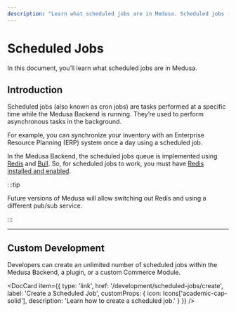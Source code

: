 ```yaml
---
description: "Learn what scheduled jobs are in Medusa. Scheduled jobs (also known as cron jobs) are tasks performed at a specific time in the Medusa Backend."
---
```



# Scheduled Jobs

In this document, you’ll learn what scheduled jobs are in Medusa.

## Introduction

Scheduled jobs (also known as cron jobs) are tasks performed at a specific time while the Medusa Backend is running. They’re used to perform asynchronous tasks in the background.

For example, you can synchronize your inventory with an Enterprise Resource Planning (ERP) system once a day using a scheduled job.

In the Medusa Backend, the scheduled jobs queue is implemented using [Redis](https://redis.io/) and [Bull](https://www.npmjs.com/package/bull). So, for scheduled jobs to work, you must have [Redis installed and enabled](../../development/backend/configurations.md#redis).

:::tip

Future versions of Medusa will allow switching out Redis and using a different pub/sub service.

:::

---

## Custom Development

Developers can create an unlimited number of scheduled jobs within the Medusa Backend, a plugin, or a custom Commerce Module.

<DocCard item={{
  type: 'link',
  href: '/development/scheduled-jobs/create',
  label: 'Create a Scheduled Job',
  customProps: {
    icon: Icons['academic-cap-solid'],
    description: 'Learn how to create a scheduled job.'
  }
}} />